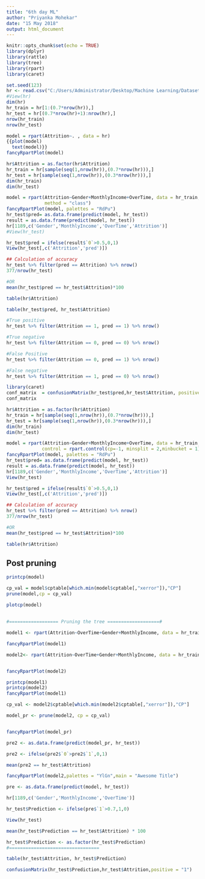 ---
title: "6th day ML"
author: "Priyanka Mohekar"
date: "15 May 2018"
output: html_document
---

```{r setup, include=FALSE}
knitr::opts_chunk$set(echo = TRUE)
library(dplyr)
library(rattle)
library(tree)
library(rpart)
library(caret)
```


```{r}
set.seed(123)
hr <- read.csv("C:/Users/Administrator/Desktop/Machine Learning/Datasets/datasets-master/HR Analytics.csv")
#View(hr)
dim(hr)
hr_train = hr[1:(0.7*nrow(hr)),]
hr_test = hr[(0.7*nrow(hr)+1):nrow(hr),]
nrow(hr_train)
nrow(hr_test)
```

```{r, fig.width=11, fig.height=8}
model = rpart(Attrition~. , data = hr)
{{plot(model)
  text(model)}}
fancyRpartPlot(model)
```

```{r}
hr$Attrition = as.factor(hr$Attrition)
hr_train = hr[sample(seq(1,nrow(hr)),(0.7*nrow(hr))),]
hr_test = hr[sample(seq(1,nrow(hr)),(0.3*nrow(hr))),]
dim(hr_train)
dim(hr_test)

model = rpart(Attrition~Gender+MonthlyIncome+OverTime, data = hr_train,
              method = "class")
fancyRpartPlot(model, palettes = "RdPu")
hr_test$pred= as.data.frame(predict(model, hr_test))
result = as.data.frame(predict(model, hr_test))
hr[1189,c('Gender','MonthlyIncome','OverTime','Attrition')]
#View(hr_test)
```

```{r}
hr_test$pred = ifelse(result$`0`>0.5,0,1)
View(hr_test[,c('Attrition','pred')])

## Calculation of accuracy
hr_test %>% filter(pred == Attrition) %>% nrow()
377/nrow(hr_test)

#OR
mean(hr_test$pred == hr_test$Attrition)*100

table(hr$Attrition)
```


```{r}
table(hr_test$pred, hr_test$Attrition)

#True positive
hr_test %>% filter(Attrition == 1, pred == 1) %>% nrow()

#True negative
hr_test %>% filter(Attrition == 0, pred == 0) %>% nrow()

#False Positive
hr_test %>% filter(Attrition == 0, pred == 1) %>% nrow()

#False negative
hr_test %>% filter(Attrition == 1, pred == 0) %>% nrow()
```

```{r}
library(caret)
conf_matrix  = confusionMatrix(hr_test$pred,hr_test$Attrition, positive = "1")
conf_matrix
```



```{r}
hr$Attrition = as.factor(hr$Attrition)
hr_train = hr[sample(seq(1,nrow(hr)),(0.7*nrow(hr))),]
hr_test = hr[sample(seq(1,nrow(hr)),(0.3*nrow(hr))),]
dim(hr_train)
dim(hr_test)

model = rpart(Attrition~Gender+MonthlyIncome+OverTime, data = hr_train,
             control = rpart.control(cp=-1, minsplit = 2,minbucket = 1))
fancyRpartPlot(model, palettes = "RdPu")
hr_test$pred= as.data.frame(predict(model, hr_test))
result = as.data.frame(predict(model, hr_test))
hr[1189,c('Gender','MonthlyIncome','OverTime','Attrition')]
View(hr_test)
```

```{r}
hr_test$pred = ifelse(result$`0`>0.5,0,1)
View(hr_test[,c('Attrition','pred')])

## Calculation of accuracy
hr_test %>% filter(pred == Attrition) %>% nrow()
377/nrow(hr_test)

#OR
mean(hr_test$pred == hr_test$Attrition)*100

table(hr$Attrition)
```


## Post pruning
```{r}
printcp(model)

cp_val = model$cptable[which.min(model$cptable[,"xerror"]),"CP"]
prune(model,cp = cp_val)

plotcp(model)
```


## 
```{r}

#================== Pruning the tree ===================#

model1 <- rpart(Attrition~OverTime+Gender+MonthlyIncome, data = hr_train, method = "class",control = rpart.control(minbucket = 2,minsplit = 10))

fancyRpartPlot(model1)

model2<- rpart(Attrition~OverTime+Gender+MonthlyIncome, data = hr_train, method = "class",control = rpart.control(cp = 0))


fancyRpartPlot(model2)

printcp(model1)
printcp(model2)
fancyRpartPlot(model1)

cp_val <- model2$cptable[which.min(model2$cptable[,"xerror"]),"CP"]

model_pr <- prune(model2, cp = cp_val)


fancyRpartPlot(model_pr)

pre2 <- as.data.frame(predict(model_pr, hr_test))

pre2 <- ifelse(pre2$`0`>pre2$`1`,0,1)

mean(pre2 == hr_test$Attrition)

fancyRpartPlot(model2,palettes = "YlGn",main = "Awesome Title")

pre <- as.data.frame(predict(model, hr_test))

hr[1189,c('Gender','MonthlyIncome','OverTime')]

hr_test$Prediction <- ifelse(pre$`1`>0.7,1,0)

View(hr_test)

mean(hr_test$Prediction == hr_test$Attrition) * 100

hr_test$Prediction <- as.factor(hr_test$Prediction)
#=================================

table(hr_test$Attrition, hr_test$Prediction)

confusionMatrix(hr_test$Prediction,hr_test$Attrition,positive = "1")


```

